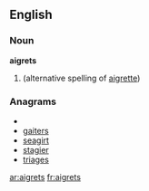 ==English==

===Noun===
'''aigrets'''

#{{plural of|aigret}} (alternative spelling of [[aigrette]])

===Anagrams===
* {{alphagram|aegirst}}
* [[gaiters#English|gaiters]]
* [[seagirt#English|seagirt]]
* [[stagier#English|stagier]]
* [[triages#English|triages]]

[[ar:aigrets]]
[[fr:aigrets]]